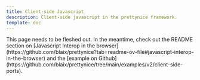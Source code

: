 ```yaml
---
title: Client-side Javascript
description: Client-side javascript in the prettynice framework.
template: doc
---
```



<Aside type="note">
  This page needs to be fleshed out.
  In the meantime, check out the README section on [Javascript Interop in the browser](https://github.com/blaix/prettynice?tab=readme-ov-file#javascript-interop-in-the-browser)
  and the [example on Github](https://github.com/blaix/prettynice/tree/main/examples/v2/client-side-ports).
</Aside>

